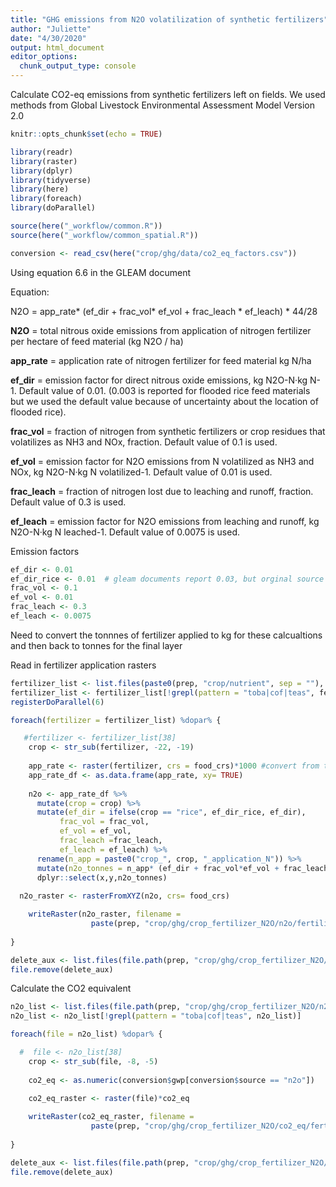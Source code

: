 ```yaml
---
title: "GHG emissions from N2O volatilization of synthetic fertilizers"
author: "Juliette"
date: "4/30/2020"
output: html_document
editor_options: 
  chunk_output_type: console
---
```


Calculate CO2-eq emissions from synthetic fertilizers left on fields. We used methods from Global Livestock Environmental Assessment Model Version 2.0

```r
knitr::opts_chunk$set(echo = TRUE)
```

```r
library(readr)
library(raster)
library(dplyr)
library(tidyverse)
library(here)
library(foreach)
library(doParallel)

source(here("_workflow/common.R"))
source(here("_workflow/common_spatial.R"))

conversion <- read_csv(here("crop/ghg/data/co2_eq_factors.csv"))
```


Using equation 6.6 in the GLEAM document

Equation: 

N2O = app_rate* (ef_dir + frac_vol* ef_vol + frac_leach * ef_leach) * 44/28

**N2O** = total nitrous oxide emissions from application of nitrogen fertilizer per hectare of feed material (kg N2O / ha)

**app_rate** = application rate of nitrogen fertilizer for feed material kg N/ha

**ef_dir** = emission factor for direct nitrous oxide emissions, kg N2O-N·kg N-1. Default value of 0.01. (0.003 is reported for flooded rice feed materials but we used the default value because of uncertainty about the location of flooded rice). 

**frac_vol** = fraction of nitrogen from synthetic fertilizers or crop residues that volatilizes as NH3 and NOx, fraction. Default value of 0.1 is used.

**ef_vol** = emission factor for N2O emissions from N volatilized as NH3 and NOx, kg N2O-N·kg N volatilized-1. Default value of 0.01 is used.

**frac_leach** = fraction of nitrogen lost due to leaching and runoff, fraction. Default value of 0.3 is used.

**ef_leach** = emission factor for N2O emissions from leaching and runoff, kg N2O-N·kg N leached-1. Default value of 0.0075 is used.

Emission factors
```r
ef_dir <- 0.01
ef_dir_rice <- 0.01  # gleam documents report 0.03, but orginal source is 0.003, https://www.ipcc-nggip.iges.or.jp/public/2006gl/pdf/4_Volume4/V4_11_Ch11_N2O&CO2.pdf, Table 11.1
frac_vol <- 0.1
ef_vol <- 0.01
frac_leach <- 0.3
ef_leach <- 0.0075
```

Need to convert the tonnnes of fertilizer applied to kg for these calcualtions and then back to tonnes for the final layer

Read in fertilizer application rasters
```r
fertilizer_list <- list.files(paste0(prep, "crop/nutrient", sep = ""), pattern = "application_N", full = TRUE)
fertilizer_list <- fertilizer_list[!grepl(pattern = "toba|cof|teas", fertilizer_list)]
registerDoParallel(6)   

foreach(fertilizer = fertilizer_list) %dopar% {

   #fertilizer <- fertilizer_list[38]
    crop <- str_sub(fertilizer, -22, -19)
    
    app_rate <- raster(fertilizer, crs = food_crs)*1000 #convert from tonnes to kg
    app_rate_df <- as.data.frame(app_rate, xy= TRUE)
    
    n2o <- app_rate_df %>% 
      mutate(crop = crop) %>% 
      mutate(ef_dir = ifelse(crop == "rice", ef_dir_rice, ef_dir),
           frac_vol = frac_vol,
           ef_vol = ef_vol,
           frac_leach =frac_leach,
           ef_leach = ef_leach) %>%
      rename(n_app = paste0("crop_", crop, "_application_N")) %>% 
      mutate(n2o_tonnes = n_app* (ef_dir + frac_vol*ef_vol + frac_leach*ef_leach)*(44/28)/1000) %>% 
      dplyr::select(x,y,n2o_tonnes)
      
  n2o_raster <- rasterFromXYZ(n2o, crs= food_crs)

    writeRaster(n2o_raster, filename =
                  paste(prep, "crop/ghg/crop_fertilizer_N2O/n2o/fertilizer_n2o_",crop,".tif", sep = ""), format="GTiff", overwrite=TRUE)
    
}

delete_aux <- list.files(file.path(prep, "crop/ghg/crop_fertilizer_N2O/n2o"), pattern="aux", full=TRUE)
file.remove(delete_aux)

```


Calculate the CO2 equivalent
```r

n2o_list <- list.files(file.path(prep, "crop/ghg/crop_fertilizer_N2O/n2o"), full = TRUE)
n2o_list <- n2o_list[!grepl(pattern = "toba|cof|teas", n2o_list)]

foreach(file = n2o_list) %dopar% {

  #  file <- n2o_list[38]
    crop <- str_sub(file, -8, -5)
    
    co2_eq <- as.numeric(conversion$gwp[conversion$source == "n2o"])
  
    co2_eq_raster <- raster(file)*co2_eq

    writeRaster(co2_eq_raster, filename =
                  paste(prep, "crop/ghg/crop_fertilizer_N2O/co2_eq/fert_n2o_co2eq_",crop,".tif", sep = ""), format="GTiff", overwrite=TRUE)
    
}

delete_aux <- list.files(file.path(prep, "crop/ghg/crop_fertilizer_N2O/co2_eq"), pattern="aux", full=TRUE)
file.remove(delete_aux)

```










